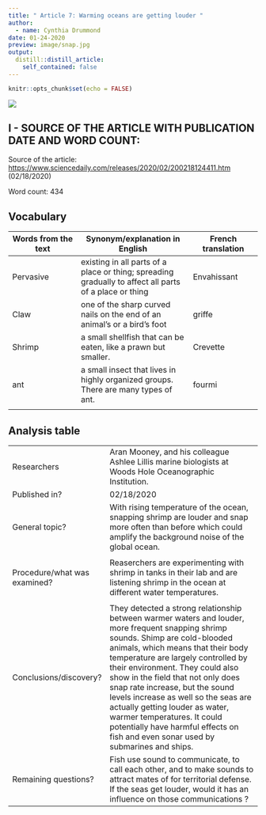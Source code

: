 ```yaml
---
title: " Article 7: Warming oceans are getting louder "
author:
  - name: Cynthia Drummond
date: 01-24-2020
preview: image/snap.jpg
output:
  distill::distill_article:
    self_contained: false
---
```


```r
knitr::opts_chunk$set(echo = FALSE)
```

![](/media/sf_shared/projects/clementine-deleuze-blog/_posts/2020-03-02-article-7/image/snap.jpg) 

## I - SOURCE OF THE ARTICLE WITH PUBLICATION DATE AND WORD COUNT:
Source of the article: <https://www.sciencedaily.com/releases/2020/02/200218124411.htm> (02/18/2020)

Word count: 434

## Vocabulary 

| Words from the text | Synonym/explanation in English | French translation |
| ------------------- | ------------------------------ | ------------------- |
| Pervasive | existing in all parts of a place or thing; spreading gradually to affect all parts of a place or thing | Envahissant |
| Claw | one of the sharp curved nails on the end of an animal’s or a bird’s foot | griffe | 
| Shrimp | a small shellfish that can be eaten, like a prawn but smaller.  | Crevette |
| ant | a small insect that lives in highly organized groups. There are many types of ant. | fourmi |
|



## Analysis table 

|                              |                                                                     |
| ---------------------------- | ------------------------------------------------------------------- |
| Researchers                  | Aran Mooney, and his colleague Ashlee Lillis marine biologists at Woods Hole Oceanographic Institution.| 
| Published in?                | 02/18/2020 |
| General topic?               | With rising temperature of the ocean, snapping shrimp are louder and snap more often than before which could amplify the background noise of the global ocean. | 
| | |
| Procedure/what was examined? | Reaserchers are experimenting with shrimp in tanks in their lab and are listening shrimp in the ocean at different water temperatures.|
| |  |
| Conclusions/discovery?       | They detected a strong relationship between warmer waters and louder, more frequent snapping shrimp sounds. Shimp are cold-blooded animals, which means that their body temperature are largely controlled by their environment. They could also show in the field that not only does snap rate increase, but the sound levels increase as well so the seas are actually getting louder as water, warmer temperatures. It could potentially have harmful effects on fish and even sonar used by submarines and ships. |
| Remaining questions?         | Fish use sound to communicate, to call each other, and to make sounds to attract mates of for territorial defense. If the seas get louder, would it has an influence on those communications ? |








